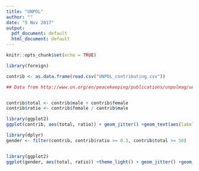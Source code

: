 ```yaml
---
title: "UNPOL"
author: ""
date: "5 Nov 2017"
output:
  pdf_document: default
  html_document: default
---
```


```r
knitr::opts_chunk$set(echo = TRUE)
```

```r
library(foreign)

contrib <- as.data.frame(read.csv("UNPOL_contributing.csv"))

## Data from http://www.un.org/en/peacekeeping/publications/unpolmag/unpolmag_09.pdf


contrib$total <- contrib$male + contrib$female
contrib$ratio <- contrib$female / contrib$male

library(ggplot2)
ggplot(contrib, aes(total, ratio)) + geom_jitter() +geom_text(aes(label=country),hjust=0, vjust=0)

```


```r
library(dplyr)
gender <- filter(contrib, contrib$ratio >= 0.3, contrib$total >= 50)


library(ggplot2)
ggplot(gender, aes(total, ratio)) +theme_light() + geom_jitter() +geom_text(aes(label=country),hjust=0.5, vjust=-0.8) + labs(x="Total personnel contributions to UN police force", y = "Gender ratio [female/male]", title="UNPOL forces", subtitle="Countries contributing more than 50 persons of which at least 30% are female")
```


